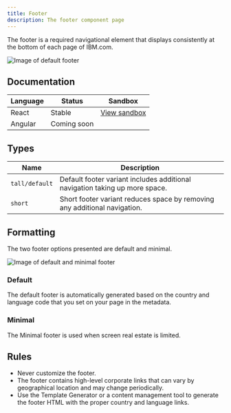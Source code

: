 ```yaml
---
title: Footer
description: The footer component page
---
```


<PageDescription>

The footer is a required navigational element that displays consistently at the bottom of each page of IBM.com.  

</PageDescription>

![Image of default footer](../../images/component/footer/Footer_Intro.jpg)

## Documentation

| Language      | Status        | Sandbox                                                                              |
| ------------- | -----------   | ------------------------------------------------------------------------             |
| React         | Stable        | [View sandbox](https://ibmdotcom-react.netlify.com/?path=/story/footer--default)     |
| Angular       | Coming soon   |                                                                                      |


## Types

| Name          | Description      
| ------------- | ----------- 
| `tall/default`| Default footer variant includes additional navigation taking up more space.
| `short`       | Short footer variant reduces space by removing any additional navigation. 


## Formatting
The two footer options presented are default and minimal. 

![Image of default and minimal footer](../../images/component/footer/Footer_Formatting_Footertypes.jpg)

### Default
The default footer is automatically generated based on the country and language code that you set on your page in the metadata. 

### Minimal
The Minimal footer is used when screen real estate is limited. 

## Rules
* Never customize the footer. 
* The footer contains high-level corporate links that can vary by geographical location and may change periodically. 
* Use the Template Generator or a content management tool to generate the footer HTML with the proper country and language links. 
